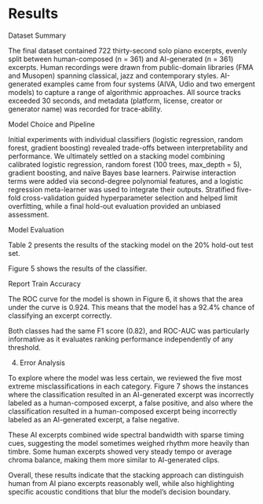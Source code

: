 # Results

Dataset Summary

The final dataset contained 722 thirty-second solo piano excerpts, evenly split between human-composed (n = 361) and AI-generated (n = 361) excerpts. Human recordings were drawn from public-domain libraries (FMA and Musopen) spanning classical, jazz and contemporary styles. AI-generated examples came from four systems (AIVA, Udio and two emergent models) to capture a range of algorithmic approaches. All source tracks exceeded 30 seconds, and metadata (platform, license, creator or generator name) was recorded for trace-ability.

Model Choice and Pipeline

Initial experiments with individual classifiers (logistic regression, random forest, gradient boosting) revealed trade-offs between interpretability and performance. We ultimately settled on a stacking model combining calibrated logistic regression, random forest (100 trees, max_depth = 5), gradient boosting, and naïve Bayes base learners. Pairwise interaction terms were added via second-degree polynomial features, and a logistic regression meta-learner was used to integrate their outputs. Stratified five-fold cross-validation guided hyperparameter selection and helped limit overfitting, while a final hold-out evaluation provided an unbiased assessment.

Model Evaluation

Table 2 presents the results of the stacking model on the 20% hold-out test set.

Figure 5 shows the results of the classifier.

Report Train Accuracy

The ROC curve for the model is shown in Figure 6, it shows that the area under the curve is 0.924. This means that the model has a 92.4% chance of classifying an excerpt correctly.

Both classes had the same F1 score (0.82), and ROC-AUC was particularly informative as it evaluates ranking performance independently of any threshold.

4. Error Analysis

To explore where the model was less certain, we reviewed the five most extreme misclassifications in each category. Figure 7 shows the instances where the classification resulted in an AI-generated excerpt was incorrectly labeled as a human-composed excerpt, a false positive, and also where the classification resulted in a human-composed excerpt being incorrectly labeled as an AI-generated excerpt, a false negative.

These AI excerpts combined wide spectral bandwidth with sparse timing cues, suggesting the model sometimes weighed rhythm more heavily than timbre.
Some human excerpts showed very steady tempo or average chroma balance, making them more similar to AI-generated clips.

Overall, these results indicate that the stacking approach can distinguish human from AI piano excerpts reasonably well, while also highlighting specific acoustic conditions that blur the model’s decision boundary.

